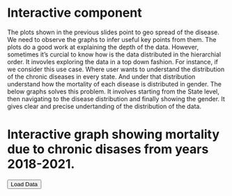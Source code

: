 # Interactive component

The plots shown in the previous slides point to geo spread of the disease. We need to observe the graphs to infer useful key points from them. The plots do a good work at explaining the depth of the data. However, sometimes it's curcial to know how is the data distributed in the hierarchial order. It invovles exploring the data in a top down fashion. For instance, if we consider this use case. Where user wants to understand the distribution of the chronic diseases in every state. And under that distribution understand how the mortality of each disease is distributed in gender. The below graphs solves this problem. It involves starting from the State level, then navigating to the disease distribution and finally showing the gender. It gives clear and precise undertanding of the distribution of the data. 

# Interactive graph showing mortality due to chronic disases from years 2018-2021.

<script src="https://d3js.org/d3.v7.js"></script>
<button id="test" onclick="loadData()">
            Load Data
</button>

<div class ='container'  style="padding-top:1px;" id="playground">

</div>

<script src="index.js"></script>